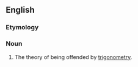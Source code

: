 ==English==

===Etymology===
{{blend|en|trigger|trigonometry}}

===Noun===
{{en-noun|-}}
# {{lb|en|humorous}} The theory of being offended by [[trigonometry]].